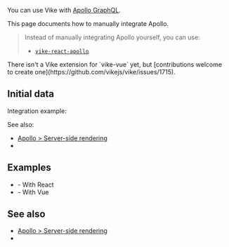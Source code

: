 
You can use Vike with [Apollo GraphQL](https://www.apollographql.com).

This page documents how to manually integrate Apollo.

> Instead of manually integrating Apollo yourself, you can use:
> - [`vike-react-apollo`](https://github.com/vikejs/vike-react/tree/main/packages/vike-react-apollo)

<Contribution>
There isn't a <Link href="/extensions">Vike extension</Link> for `vike-vue` yet, but [contributions welcome to create one](https://github.com/vikejs/vike/issues/1715).
</Contribution>


## Initial data

<DataIntegrationIntro toolType="graphql" toolName="Apollo" />

Integration example:
<DataIntegrationFetch toolName="Apollo" />

See also:
- [Apollo > Server-side rendering](https://www.apollographql.com/docs/react/performance/server-side-rendering/)
- <Link href="/data-tools#initial-data" />


## Examples

- <Example timestamp="2024.07" repo="brillout/vike-apollo-react" /> - With React
- <Example timestamp="2024.07" repo="brillout/vike-apollo-vue" /> - With Vue


## See also

- [Apollo > Server-side rendering](https://www.apollographql.com/docs/react/performance/server-side-rendering/)
- <Link href="/data-tools#initial-data" />
